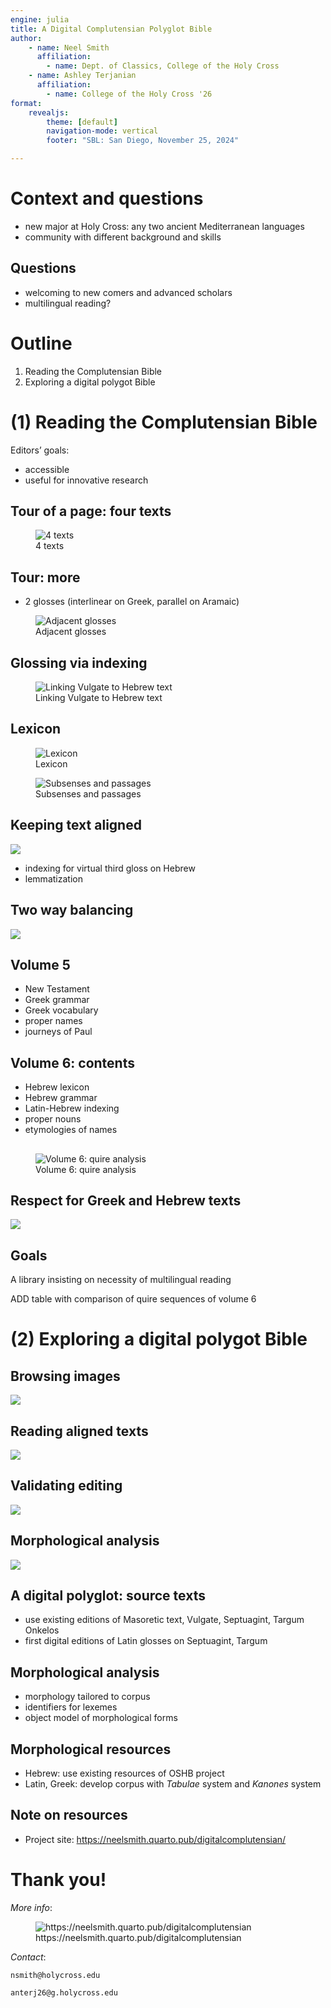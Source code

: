 ```yaml
---
engine: julia
title: A Digital Complutensian Polyglot Bible
author: 
    - name: Neel Smith
      affiliation:
        - name: Dept. of Classics, College of the Holy Cross
    - name: Ashley Terjanian
      affiliation:
        - name: College of the Holy Cross '26    
format: 
    revealjs:
        theme: [default]
        navigation-mode: vertical
        footer: "SBL: San Diego, November 25, 2024"

---
```




# Context and questions


- new major at Holy Cross: any two ancient Mediterranean languages
- community with different background and skills


## Questions

- welcoming to new comers and advanced scholars
- multilingual reading?

# Outline

1. Reading the Complutensian Bible
2. Exploring a digital polygot Bible

# (1) Reading the Complutensian Bible

Editors' goals:

- accessible
- useful for innovative research


## Tour of a page: four texts




![4 texts](./imgs/four-texts.png)

## Tour: more

- 2 glosses (interlinear on Greek, parallel on Aramaic)

![Adjacent glosses](./imgs/adjacent-targum.png)

## Glossing via indexing


![Linking Vulgate to Hebrew text](./imgs/index-latin-hebrew.png)


## Lexicon

![Lexicon](./imgs/caput1.jpg)

![Subsenses and passages](./imgs/initium.jpg)

## Keeping text aligned

![](./imgs/Hebrew-whitespace.png)

- indexing for virtual third gloss on Hebrew
- lemmatization


## Two way balancing

![](./imgs/Latin-whitespace.png)


## Volume 5


- New Testament
- Greek grammar
- Greek vocabulary
- proper names
- journeys of Paul

## Volume 6: contents

- Hebrew lexicon
- Hebrew grammar
- Latin-Hebrew indexing
- proper nouns
- etymologies of names


##



![Volume 6: quire analysis](./imgs/quire-analysis.png)


## Respect for Greek and Hebrew texts

![](./imgs/maccabees3.jpg)

## Goals

A library insisting on necessity of multilingual reading

:::{.callout-note title="TBA"}
ADD table with comparison of quire sequences of volume 6
:::



# (2) Exploring a digital polygot Bible



## Browsing images


![](./imgs/nb-image-browser.png)


## Reading aligned texts


![](./imgs/nb-aligned-passages.png)


## Validating editing

![](./imgs/nb-validate-targum.png)


## Morphological analysis


![](./imgs/nb-greek-morphology.png)





## A digital polyglot: source texts

- use existing editions of Masoretic text, Vulgate, Septuagint, Targum Onkelos
- first digital editions of Latin glosses on Septuagint, Targum

## Morphological analysis

- morphology tailored to corpus
- identifiers for lexemes
- object model of morphological forms

##  Morphological resources

- Hebrew: use existing resources of OSHB project
- Latin, Greek: develop corpus with *Tabulae* system and *Kanones* system

## Note on resources

- Project site: [https://neelsmith.quarto.pub/digitalcomplutensian/](https://neelsmith.quarto.pub/digitalcomplutensian/)


# Thank you!




*More info*: 



![https://neelsmith.quarto.pub/digitalcomplutensian](./imgs/digcomp-qr.png)

*Contact*:

`nsmith@holycross.edu`

`anterj26@g.holycross.edu`
